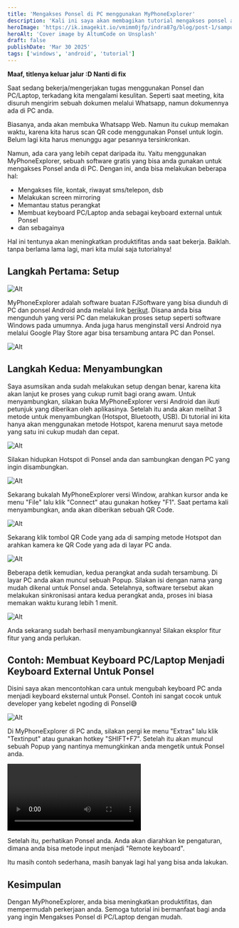 ```yaml
---
title: 'Mengakses Ponsel di PC menggunakan MyPhoneExplorer'
description: 'Kali ini saya akan membagikan tutorial mengakses ponsel anda di PC/Laptop.'
heroImage: 'https://ik.imagekit.io/vmimm0jfp/indra87g/blog/post-1/sampul.webp'
heroAlt: 'Cover image by AltumCode on Unsplash'
draft: false
publishDate: 'Mar 30 2025'
tags: ['windows', 'android', 'tutorial']
---
```


**Maaf, titlenya keluar jalur :D Nanti di fix**

Saat sedang bekerja/mengerjakan tugas menggunakan Ponsel dan PC/Laptop,
terkadang kita mengalami kesulitan. Seperti saat meeting, kita disuruh mengirim 
sebuah dokumen melalui Whatsapp, namun dokumennya ada di PC anda. 

Biasanya, anda akan membuka Whatsapp Web. Namun itu cukup memakan waktu, karena kita harus scan QR code
menggunakan Ponsel untuk login. Belum lagi kita harus menunggu agar pesannya tersinkronkan.

Namun, ada cara yang lebih cepat daripada itu. Yaitu menggunakan MyPhoneExplorer, sebuah
software gratis yang bisa anda gunakan untuk mengakses Ponsel anda di PC. Dengan ini, anda bisa
melakukan beberapa hal:
- Mengakses file, kontak, riwayat sms/telepon, dsb
- Melakukan screen mirroring
- Memantau status perangkat
- Membuat keyboard PC/Laptop anda sebagai keyboard external untuk Ponsel
- dan sebagainya

Hal ini tentunya akan meningkatkan produktifitas anda saat bekerja.
Baiklah. tanpa berlama lama lagi, mari kita mulai saja tutorialnya!

## Langkah Pertama: Setup

![Alt](https://ik.imagekit.io/vmimm0jfp/indra87g/blog/post-1/gambar1.webp)

MyPhoneExplorer adalah software buatan FJSoftware yang bisa diunduh di PC dan ponsel Android anda 
melalui link [berikut](https://www.fjsoft.at/en/). Disana anda bisa mengunduh yang versi PC dan
melakukan proses setup seperti software Windows pada umumnya. Anda juga harus menginstall versi
Android nya melalui Google Play Store agar bisa tersambung antara PC dan Ponsel.

![Alt](https://ik.imagekit.io/vmimm0jfp/indra87g/blog/post-1/gambar2.webp)

## Langkah Kedua: Menyambungkan

Saya asumsikan anda sudah melakukan setup dengan benar, karena kita akan lanjut ke
proses yang cukup rumit bagi orang awam. Untuk menyambungkan, silakan buka MyPhoneExplorer versi Android
dan ikuti petunjuk yang diberikan oleh aplikasinya. Setelah itu anda akan melihat 3 metode untuk
menyambungkan (Hotspot, Bluetooth, USB). Di tutorial ini kita hanya akan menggunakan metode Hotspot, karena
menurut saya metode yang satu ini cukup mudah dan cepat.

![Alt](https://ik.imagekit.io/vmimm0jfp/indra87g/blog/post-1/gambar3.webp)

Silakan hidupkan Hotspot di Ponsel anda dan sambungkan dengan PC yang ingin disambungkan.

![Alt](https://ik.imagekit.io/vmimm0jfp/indra87g/blog/post-1/gambar4.webp)

Sekarang bukalah MyPhoneExplorer versi Window, arahkan kursor anda ke menu "File" lalu klik
"Connect" atau gunakan hotkey "F1". Saat pertama kali menyambungkan, anda akan diberikan sebuah QR Code.

![Alt](https://ik.imagekit.io/vmimm0jfp/indra87g/blog/post-1/gambar5.webp)

Sekarang klik tombol QR Code yang ada di samping metode Hotspot dan arahkan kamera ke QR Code yang ada di layar
PC anda.

![Alt](https://ik.imagekit.io/vmimm0jfp/indra87g/blog/post-1/gambar6.webp)

Beberapa detik kemudian, kedua perangkat anda sudah tersambung. Di layar PC anda akan muncul sebuah Popup.
Silakan isi dengan nama yang mudah dikenal untuk Ponsel anda. Setelahnya, software tersebut akan melakukan
sinkronisasi antara kedua perangkat anda, proses ini biasa memakan waktu kurang lebih 1 menit.

![Alt](https://ik.imagekit.io/vmimm0jfp/indra87g/blog/post-1/gambar7.webp)

Anda sekarang sudah berhasil menyambungkannya! Silakan eksplor fitur fitur yang anda perlukan.

## Contoh: Membuat Keyboard PC/Laptop Menjadi Keyboard External Untuk Ponsel

Disini saya akan mencontohkan cara untuk mengubah keyboard PC anda menjadi keyboard eksternal untuk
Ponsel. Contoh ini sangat cocok untuk developer yang kebelet ngoding di Ponsel😅

![Alt](https://ik.imagekit.io/vmimm0jfp/indra87g/blog/post-1/gambar8.webp)

Di MyPhoneExplorer di PC anda, silakan pergi ke menu "Extras" lalu klik "Textinput" atau gunakan
hotkey "SHIFT+F7". Setelah itu akan muncul sebuah Popup yang nantinya memungkinkan anda mengetik untuk 
Ponsel anda.

![Alt](https://ik.imagekit.io/vmimm0jfp/indra87g/blog/post-1/video1.mp4)

Setelah itu, perhatikan Ponsel anda. Anda akan diarahkan ke pengaturan, dimana anda bisa metode input menjadi
"Remote keyboard".

Itu masih contoh sederhana, masih banyak lagi hal yang bisa anda lakukan.

## Kesimpulan

Dengan MyPhoneExplorer, anda bisa meningkatkan produktifitas, dan mempermudah perkerjaan anda.
Semoga tutorial ini bermanfaat bagi anda yang ingin Mengakses Ponsel di PC/Laptop dengan mudah.